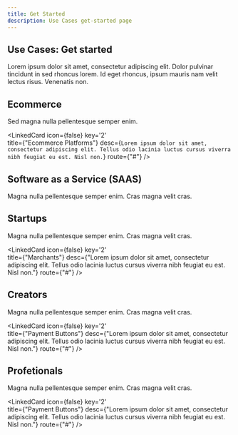 ```yaml
---
title: Get Started
description: Use Cases get-started page
---
```


## Use Cases: Get started

Lorem ipsum dolor sit amet, consectetur adipiscing elit. Dolor pulvinar tincidunt in sed rhoncus lorem. Id eget rhoncus, ipsum mauris nam velit lectus risus. Venenatis non.

<Divider className='w-20'/>

## Ecommerce 

Sed magna nulla pellentesque semper enim.

<div className='grid grid-cols-2 space-x-4'>
<LinkedCard 
icon={false}
key='1'  
title={"Ecommerce Platforms"}
desc={"Lorem ipsum dolor sit amet, consectetur adipiscing elit. Cras magna velit cras."} 
route={"#"} />

<LinkedCard 
icon={false}
key='2'  
title={"Ecommerce Platforms"}
desc={`Lorem ipsum dolor sit amet, consectetur adipiscing elit. Tellus odio lacinia luctus cursus viverra nibh feugiat eu est. Nisl non.`} 
route={"#"} />

</div>

<Divider className='w-20 mb-4' />


## Software as a Service (SAAS)

Magna nulla pellentesque semper enim. Cras magna velit cras.

<div className='grid grid-cols-2 '>
<LinkedCard 
title='Subscriptions'
desc='Lorem ipsum dolor sit amet, consectetur adipiscing elit. Cras magna velit cras.'
route='#'
/>
</div> 

<Divider className='w-20 mb-4' />


## Startups

Magna nulla pellentesque semper enim. Cras magna velit cras.

<div className='grid grid-cols-2 space-x-4'>
<LinkedCard 
icon={false}
key='1'  
title={"Business"}
desc={"Lorem ipsum dolor sit amet, consectetur adipiscing elit. Cras magna velit cras."} 
route={"#"} />

<LinkedCard 
icon={false}
key='2'  
title={"Marchants"}
desc={"Lorem ipsum dolor sit amet, consectetur adipiscing elit. Tellus odio lacinia luctus cursus viverra nibh feugiat eu est. Nisl non."} 
route={"#"} />
</div>

<Divider className='w-20 mb-4' />


## Creators

Magna nulla pellentesque semper enim. Cras magna velit cras.


<div className='grid grid-cols-2 space-x-4'>
<LinkedCard 
icon={false}
key='1'  
title={"Payments Links"}
desc={"Lorem ipsum dolor sit amet, consectetur adipiscing elit. Cras magna velit cras."} 
route={"#"} />

<LinkedCard 
icon={false}
key='2'  
title={"Payment Buttons"}
desc={"Lorem ipsum dolor sit amet, consectetur adipiscing elit. Tellus odio lacinia luctus cursus viverra nibh feugiat eu est. Nisl non."} 
route={"#"} />
</div>

<Divider className='w-20 mb-4' />


## Profetionals

Magna nulla pellentesque semper enim. Cras magna velit cras.

<div className='grid grid-cols-2 space-x-4'>
<LinkedCard 
icon={false}
key='1'  
title={"Payments Links"}
desc={"Lorem ipsum dolor sit amet, consectetur adipiscing elit. Cras magna velit cras."} 
route={"#"} />

<LinkedCard 
icon={false}
key='2'  
title={"Payment Buttons"}
desc={"Lorem ipsum dolor sit amet, consectetur adipiscing elit. Tellus odio lacinia luctus cursus viverra nibh feugiat eu est. Nisl non."} 
route={"#"} />
</div>

<Divider className='w-20 mb-12' />

<Pagination nextName='Libraries' prevName='Ecommerce'/>